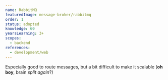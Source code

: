 ```yaml
---
name: RabbitMQ
featuredImage: message-broker/rabbitmq
order: 1
status: adopted
knowledge: 60
yearsLearning: 3+
scopes:
  - backend
references:
  - development/web
---
```


Especially good to route messages, but a bit difficult to make it scalable (**oh boy**, brain _split again_?)
